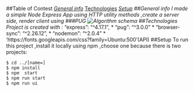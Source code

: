 ##Table of Contest
*[General info](#general-info)
*[Technologies](#technologies)
*[Setup](#setup)
##General info
I made a simple Node Express App  using HTTP utility methods ,create a server side, render client using ###PUG 
![Algorithm schema](./image/schema.jpg)
##Technologies
Project is created with :
*   "express": "^4.17.1",
*    "pug": "^3.0.0"
*   "browser-sync": "^2.26.12",
*   "nodemon": "^2.0.4"
*    'https://fonts.googleapis.com/css?family=Ubuntu:500'(API)
##Setup
To run this project ,install it locally using npm ,choose one because there is two projects:
```
$ cd ../[name=]
$ npm install
$ npm  start
$ npm run start
$ npm run ui
```

